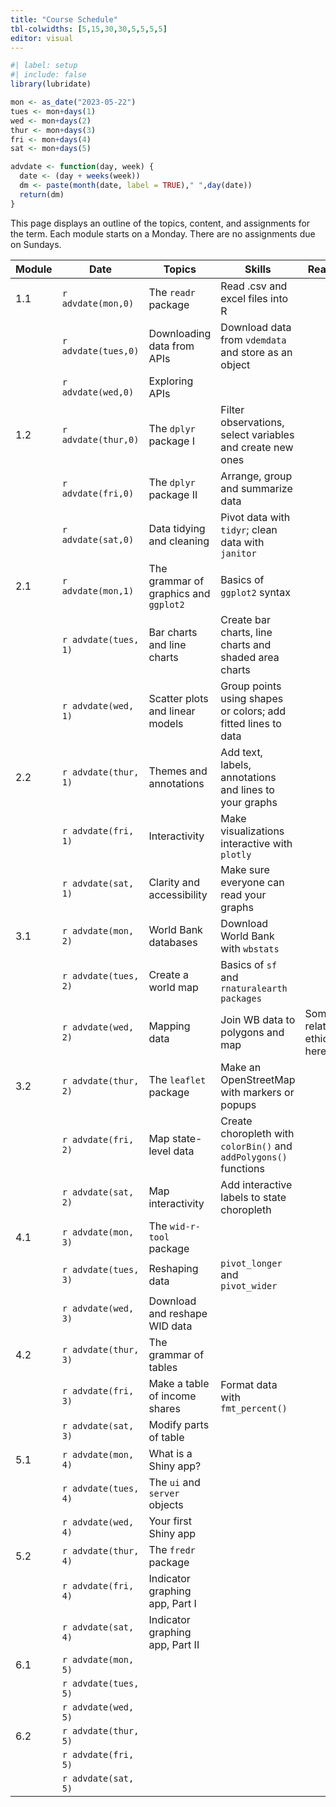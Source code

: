```yaml
---
title: "Course Schedule"
tbl-colwidths: [5,15,30,30,5,5,5,5]
editor: visual
---
```


```r
#| label: setup
#| include: false
library(lubridate)

mon <- as_date("2023-05-22")
tues <- mon+days(1)
wed <- mon+days(2)
thur <- mon+days(3)
fri <- mon+days(4)
sat <- mon+days(5)

advdate <- function(day, week) {
  date <- (day + weeks(week))
  dm <- paste(month(date, label = TRUE)," ",day(date))
  return(dm)  
} 
```

This page displays an outline of the topics, content, and assignments for the term. Each module starts on a Monday. There are no assignments due on Sundays.

::: column-screen-inset-right
| Module | Date                 | Topics                                | Skills                                                            | Readings                          | Videos | Slides | Assignments |
|--------|----------------------|---------------------------------------|-------------------------------------------------------------------|-----------------------------------|--------|--------|-------------|
| 1.1    | `r advdate(mon,0)`   | The `readr` package                   | Read .csv and excel files into R                                  |                                   |        |        |             |
|        | `r advdate(tues,0)`  | Downloading data from APIs            | Download data from `vdemdata` and store as an object              |                                   |        |        |             |
|        | `r advdate(wed,0)`   | Exploring APIs                        |                                                                   |                                   |        |        |             |
| 1.2    | `r advdate(thur,0)`  | The `dplyr` package I                 | Filter observations, select variables and create new ones         |                                   |        |        |             |
|        | `r advdate(fri,0)`   | The `dplyr` package II                | Arrange, group and summarize data                                 |                                   |        |        |             |
|        | `r advdate(sat,0)`   | Data tidying and cleaning             | Pivot data with `tidyr`; clean data with `janitor`                |                                   |        |        |             |
| 2.1    | `r advdate(mon,1)`   | The grammar of graphics and `ggplot2` | Basics of `ggplot2` syntax                                        |                                   |        |        |             |
|        | `r advdate(tues, 1)` | Bar charts and line charts            | Create bar charts, line charts and shaded area charts             |                                   |        |        |             |
|        | `r advdate(wed, 1)`  | Scatter plots and linear models       | Group points using shapes or colors; add fitted lines to data     |                                   |        |        |             |
| 2.2    | `r advdate(thur, 1)` | Themes and annotations                | Add text, labels, annotations and lines to your graphs            |                                   |        |        |             |
|        | `r advdate(fri, 1)`  | Interactivity                         | Make visualizations interactive with `plotly`                     |                                   |        |        |             |
|        | `r advdate(sat, 1)`  | Clarity and accessibility             | Make sure everyone can read your graphs                           |                                   |        |        |             |
| 3.1    | `r advdate(mon, 2)`  | World Bank databases                  | Download World Bank with `wbstats`                                |                                   |        |        |             |
|        | `r advdate(tues, 2)` | Create a world map                    | Basics of `sf` and `rnaturalearth packages`                       |                                   |        |        |             |
|        | `r advdate(wed, 2)`  | Mapping data                          | Join WB data to polygons and map                                  | Something related to ethics here? |        |        |             |
| 3.2    | `r advdate(thur, 2)` | The `leaflet` package                 | Make an OpenStreetMap with markers or popups                      |                                   |        |        |             |
|        | `r advdate(fri, 2)`  | Map state-level data                  | Create choropleth with `colorBin()` and `addPolygons()` functions |                                   |        |        |             |
|        | `r advdate(sat, 2)`  | Map interactivity                     | Add interactive labels to state choropleth                        |                                   |        |        |             |
| 4.1    | `r advdate(mon, 3)`  | The `wid-r-tool` package              |                                                                   |                                   |        |        |             |
|        | `r advdate(tues, 3)` | Reshaping data                        | `pivot_longer` and `pivot_wider`                                  |                                   |        |        |             |
|        | `r advdate(wed, 3)`  | Download and reshape WID data         |                                                                   |                                   |        |        |             |
| 4.2    | `r advdate(thur, 3)` | The grammar of tables                 |                                                                   |                                   |        |        |             |
|        | `r advdate(fri, 3)`  | Make a table of income shares         | Format data with `fmt_percent()`                                  |                                   |        |        |             |
|        | `r advdate(sat, 3)`  | Modify parts of table                 |                                                                   |                                   |        |        |             |
| 5.1    | `r advdate(mon, 4)`  | What is a Shiny app?                  |                                                                   |                                   |        |        |             |
|        | `r advdate(tues, 4)` | The `ui` and `server` objects         |                                                                   |                                   |        |        |             |
|        | `r advdate(wed, 4)`  | Your first Shiny app                  |                                                                   |                                   |        |        |             |
| 5.2    | `r advdate(thur, 4)` | The `fredr` package                   |                                                                   |                                   |        |        |             |
|        | `r advdate(fri, 4)`  | Indicator graphing app, Part I        |                                                                   |                                   |        |        |             |
|        | `r advdate(sat, 4)`  | Indicator graphing app, Part II       |                                                                   |                                   |        |        |             |
| 6.1    | `r advdate(mon, 5)`  |                                       |                                                                   |                                   |        |        |             |
|        | `r advdate(tues, 5)` |                                       |                                                                   |                                   |        |        |             |
|        | `r advdate(wed, 5)`  |                                       |                                                                   |                                   |        |        |             |
| 6.2    | `r advdate(thur, 5)` |                                       |                                                                   |                                   |        |        |             |
|        | `r advdate(fri, 5)`  |                                       |                                                                   |                                   |        |        |             |
|        | `r advdate(sat, 5)`  |                                       |                                                                   |                                   |        |        |             |
:::
